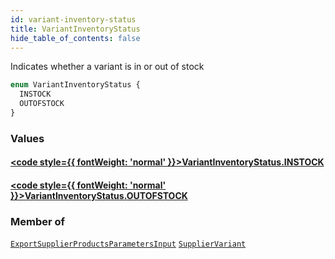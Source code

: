 ```yaml
---
id: variant-inventory-status
title: VariantInventoryStatus
hide_table_of_contents: false
---
```








Indicates whether a variant is in or out of stock

```graphql
enum VariantInventoryStatus {
  INSTOCK
  OUTOFSTOCK
}
```


### Values

#### [<code style={{ fontWeight: 'normal' }}>VariantInventoryStatus.<b>INSTOCK</b></code>](#) 
> 
> 

#### [<code style={{ fontWeight: 'normal' }}>VariantInventoryStatus.<b>OUTOFSTOCK</b></code>](#) 
> 
> 



### Member of

[`ExportSupplierProductsParametersInput`](/supply/api/graphql-admin/reference/inputs/export-supplier-products-parameters-input)  <Badge class="secondary" text="input"/><Bullet />[`SupplierVariant`](/supply/api/graphql-admin/reference/objects/supplier-variant)  <Badge class="secondary" text="object"/>



